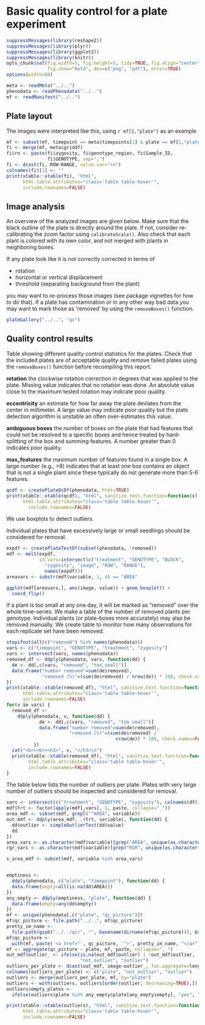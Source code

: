 # Basic quality control for a plate experiment

```r
suppressMessages(library(reshape2))
suppressMessages(library(plyr))
suppressMessages(library(ggplot2))
suppressMessages(library(knitr))
opts_chunk$set(fig.width=5, fig.height=5, tidy=TRUE, fig.align="center", 
               fig.show="hold", dev=c("png", "pdf"), error=TRUE)
options(width=68)
```

```r
meta <- readMeta("../..")
phenodata <- readPhenodata("../..")
mf <- readManifest("../..")
```

## Plate layout

The images were interpreted like this, using `r mf[1,"plate"]` as an example

```r
mf <- subset(mf, timepoint == meta$timepoints[1] & plate == mf[1,"plate"])
fi <- merge(mf, meta$griddf)
fi$rn <- paste(fi$zygosity, fi$genotype_region, fi$Sample_ID,
               fi$GENOTYPE, sep=",")
fi <- dcast(fi, ROW~RANGE, value.var="rn")
colnames(fi)[1] <- ""
print(xtable::xtable(fi), "html",
      html.table.attributes="class='table table-hover'",
      include.rownames=FALSE)
```

## Image analysis

An overview of the analyzed images are given below. Make sure that the black outline of the plate is directly around the plate. If not, consider re-calibrating the zoom factor using `calibrateScale()`. Also check that each plant is colored with its own color, and not merged with plants in neighboring boxes.

If any plate look like it is not correctly corrected in terms of

* rotation
* horizontal or vertical displacement
* threshold (separating background from the plant)

you may want to re-process those images (see package vignettes for how to do that). If a plate has contamination or in any other way bad data you may want to mark those as 'removed' by using the `removeBoxes()` function.

```r
plateGallery("../..", "qc")
```

## Quality control results

Table showing different quality control statistics for the plates. Check that the included plates are of acceptable quality and remove failed plates using the `removeBoxes()` function before recompiling this report.

__rotation__
the clockwise rotation correction in degrees that was applied to the plate. Missing value indicates that no rotation was done. An absolute value close to the maximum tested rotation may indicate poor quality.

__eccentricity__
an estimate for how far away the plate deviates from the center in millimeter. A large value may indicate poor quality but the plate detection algorithm is unstable an often over-estimates this value.

__ambiguous boxes__
the number of boxes on the plate that had features that could not be resolved to a specific boxes and hence treated by hard-splitting of the box and summing features. A number greater than 0 indicates poor quality.

__max_features__
the maximum number of features found in a single box. A large number (e.g., >8) indicates that at least one box contains an object that is not a single plant since these typically do not generate more than 5-6 features.

```r
qcdf <- createPlateQcDf(phenodata, html=TRUE)
print(xtable::xtable(qcdf), "html", sanitize.text.function=function(x) x,
      html.table.attributes="class='table table-hover'",
        include.rownames=FALSE)
```

We use boxplots to detect outliers.

Individual plates that have excessively large or small seedlings should be considered for removal.
	
```r
expdf <- createPlateTestDf(subset(phenodata, !removed))
mdf <- melt(expdf,
            id.vars=intersect(c("treatment", "GENOTYPE", "BLOCK",
              "zygosity", "image", "ROW", "RANGE"),
              names(expdf)))
areavars <- substr(mdf$variable, 1, 4) == "AREA"

ggplot(mdf[areavars,], aes(image, value)) + geom_boxplot() +
  coord_flip()
```

If a plant is too small at any one day, it will be marked as "removed" over the whole time-series. We make a table of the number of removed plants per genotype. Individual plants (or plate-boxes more accurately) may also be removed manually. We create table to monitor how many observations for each replicate set have been removed.

```r
stopifnot(all(c("removed") %in% names(phenodata)))
vars <- c("timepoint", "GENOTYPE", "treatment", "zygosity")
vars <- intersect(vars, names(phenodata))
removed_df <- ddply(phenodata, vars, function(dd) {
  de <- dd[,c(vars, "removed", "too_small")]
  data.frame("number removed"=sum(de$removed),
             "removed (%)"=(sum(de$removed) / nrow(de)) * 100, check.names=FALSE)
})
print(xtable::xtable(removed_df), "html", sanitize.text.function=function(x){x},
      html.table.attributes="class='table table-hover'",
      include.rownames=FALSE)
for(v in vars) {
  removed_df <-
    ddply(phenodata, v, function(dd) {
            de <- dd[,c(vars, "removed", "too_small")]
            data.frame("number removed"=sum(de$removed),
                       "removed (%)"=(sum(de$removed) /
                                        nrow(de)) * 100, check.names=FALSE)
          })
  cat("<br><br><h3>", v, "</h3>\n")
  print(xtable::xtable(removed_df), "html", sanitize.text.function=function(x){x},
        html.table.attributes="class='table table-hover'",
        include.rownames=FALSE)
}
```

The table below lists the number of outliers per plate. Plates with very large number of outliers should be inspected and considered for removal.

```r
vars <- intersect(c("treatment", "GENOTYPE", "zygosity"), colnames(df))
mdf$trt <- factor(apply(mdf[,vars], 1, paste, collapse="_"))
area_mdf <- subset(mdf, grepl("^AREA", variable))
out_mdf <- ddply(area_mdf, .(trt, variable), function(dd) {
  dd$outlier <- simpleOutlierTest(dd$value)
  dd
})
area_vars <- as.character(mdf$variable)[grep("AREA", unique(as.character(mdf$variable)))]
rgr_vars <- as.character(mdf$variable)[grep("RGR", unique(as.character(mdf$variable)))]

s_area_mdf <- subset(mdf, variable %in% area_vars)


emptiness <-
  ddply(phenodata, c("plate", "timepoint"), function(dd) {
  data.frame(empty=all(is.na(dd$AREA)))
})
any_empty <- ddply(emptiness, "plate", function(dd) {
  data.frame(empty=any(dd$empty))
})
mf <- unique(phenodata[,c("plate", "qc_picture")])
mf$qc_picture <- file.path("../..", mf$qc_picture)
pretty_im_name <-
  file.path(gsub("../../qc/", "", basename(dirname(mf$qc_picture))), basename(mf$qc_picture))
mf$qc_picture <-
  with(mf, paste('<a href="', qc_picture, '">', pretty_im_name, "</a>"))
mf <- aggregate(qc_picture ~ plate, mf, paste, collapse=", ")
out_mdf$outlier_ <- ifelse(is.na(out_mdf$outlier) | !out_mdf$outlier,
                           "not_outlier", "outlier")
outliers_per_plate <- dcast(out_mdf, image~outlier_, fun.aggregate=length)
colnames(outliers_per_plate) <- c("plate", "not_outlier", "outlier")
outliers <- merge(outliers_per_plate, mf, by="plate")
outliers <- with(outliers, outliers[order(outlier, decreasing=TRUE),])
outliers$empty_plates <-
  ifelse(outliers$plate %in% any_empty$plate[any_empty$empty], "yes", "no")

print(xtable::xtable(outliers), "html", sanitize.text.function=function(x){x},
      html.table.attributes="class='table table-hover'",
      include.rownames=FALSE)
```

